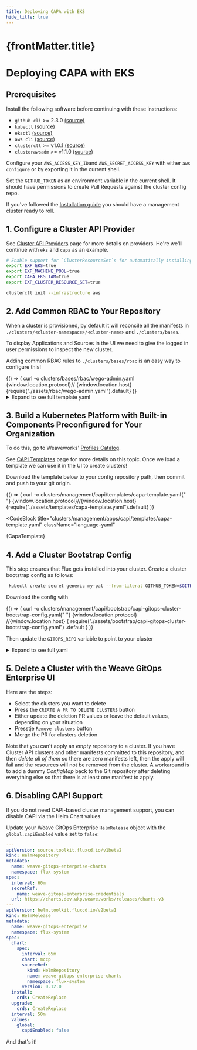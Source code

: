 ```yaml
---
title: Deploying CAPA with EKS
hide_title: true
---
```




<h1>
  {frontMatter.title} <TierLabel tiers="Enterprise" />
</h1>

# Deploying CAPA with EKS

## Prerequisites

Install the following software before continuing with these instructions:

- `github cli` >= 2.3.0 [(source)](https://cli.github.com/)
- `kubectl` [(source)](https://kubernetes.io/docs/tasks/tools/#kubectl)
- `eksctl` [(source)](https://github.com/weaveworks/eksctl/releases)
- `aws cli` [(source)](https://aws.amazon.com/cli/)
- `clusterctl` >= v1.0.1 [(source)](https://github.com/kubernetes-sigs/cluster-api/releases)
- `clusterawsadm` >= v1.1.0 [(source)](https://github.com/kubernetes-sigs/cluster-api-provider-aws/releases)

Configure your `AWS_ACCESS_KEY_ID`and `AWS_SECRET_ACCESS_KEY` with either `aws configure` or by exporting it in the current shell.

Set the `GITHUB_TOKEN` as an environment variable in the current shell. It should have permissions to create Pull Requests against the cluster config repo.

If you've followed the [Installation guide](../enterprise/getting-started/install-enterprise.mdx) you should have a management cluster ready to roll.

## 1. Configure a Cluster API Provider

See [Cluster API Providers](cluster-management/cluster-api-providers.mdx) page for more details on providers. He're we'll continue with `eks` and `capa` as an example.

```bash
# Enable support for `ClusterResourceSet`s for automatically installing CNIs
export EXP_EKS=true
export EXP_MACHINE_POOL=true
export CAPA_EKS_IAM=true
export EXP_CLUSTER_RESOURCE_SET=true

clusterctl init --infrastructure aws
```

## 2. Add Common RBAC to Your Repository

When a cluster is provisioned, by default it will reconcile all the manifests in `./clusters/<cluster-namespace>/<cluster-name>` and `./clusters/bases`.

To display Applications and Sources in the UI we need to give the logged in user permissions to inspect the new cluster.

Adding common RBAC rules to `./clusters/bases/rbac` is an easy way to configure this!


<BrowserOnly>
  {() => (
    <CodeBlock className="language-bash">
      curl -o clusters/bases/rbac/wego-admin.yaml {window.location.protocol}//
      {window.location.host}
      {require("./assets/rbac/wego-admin.yaml").default}
    </CodeBlock>
  )}
</BrowserOnly>

<details><summary>Expand to see full template yaml</summary>

<CodeBlock
  title="clusters/bases/rbac/wego-admin.yaml"
  className="language-yaml"
>
  {WegoAdmin}
</CodeBlock>

</details>

## 3. Build a Kubernetes Platform with Built-in Components Preconfigured for Your Organization

To do this, go to Weaveworks' [Profiles Catalog](https://github.com/weaveworks/profiles-catalog).

See [CAPI Templates](gitops-templates/intro.mdx) page for more details on this topic. Once we load a template we can use it in the UI to create clusters!


Download the template below to your config repository path, then commit and push to your git origin.

<BrowserOnly>
  {() => (
    <CodeBlock className="language-bash">
      curl -o clusters/management/capi/templates/capa-template.yaml{" "}
      {window.location.protocol}//{window.location.host}
      {require("./assets/templates/capa-template.yaml").default}
    </CodeBlock>
  )}
</BrowserOnly>

<CodeBlock
  title="clusters/management/apps/capi/templates/capa-template.yaml"
  className="language-yaml"
>
  {CapaTemplate}
</CodeBlock>

## 4. Add a Cluster Bootstrap Config

This step ensures that Flux gets installed into your cluster. Create a cluster bootstrap config as follows:

```bash
 kubectl create secret generic my-pat --from-literal GITHUB_TOKEN=$GITHUB_TOKEN
```


Download the config with

<BrowserOnly>
  {() => (
    <CodeBlock className="language-bash">
      curl -o
      clusters/management/capi/bootstrap/capi-gitops-cluster-bootstrap-config.yaml{" "}
      {window.location.protocol}
      //{window.location.host}
      {
        require("./assets/bootstrap/capi-gitops-cluster-bootstrap-config.yaml")
          .default
      }
    </CodeBlock>
  )}
</BrowserOnly>

Then update the `GITOPS_REPO` variable to point to your cluster

<details><summary>Expand to see full yaml</summary>

<CodeBlock
  title="clusters/management/capi/boostrap/capi-gitops-cluster-bootstrap-config.yaml"
  className="language-yaml"
>
  {CapiGitopsCDC}
</CodeBlock>

</details>

## 5. Delete a Cluster with the Weave GitOps Enterprise UI

Here are the steps:
- Select the clusters you want to delete
- Press the `CREATE A PR TO DELETE CLUSTERS` button
- Either update the deletion PR values or leave the default values, depending on your situation
- Presstje `Remove clusters` button
- Merge the PR for clusters deletion

Note that you can't apply an _empty_ repository to a cluster. If you have Cluster API clusters and other manifests committed to this repository, and then _delete all of them_ so there are zero manifests left, then the apply will fail and the resources will not be removed from the cluster.
A workaround is to add a dummy _ConfigMap_ back to the Git repository after deleting everything else so that there is at least one manifest to apply.

## 6. Disabling CAPI Support

If you do not need CAPI-based cluster management support, you can disable CAPI
via the Helm Chart values.

Update your Weave GitOps Enterprise `HelmRelease` object with the
`global.capiEnabled` value set to `false`:

```yaml {33-35} title='clusters/management/weave-gitops-enterprise.yaml'
---
apiVersion: source.toolkit.fluxcd.io/v1beta2
kind: HelmRepository
metadata:
  name: weave-gitops-enterprise-charts
  namespace: flux-system
spec:
  interval: 60m
  secretRef:
    name: weave-gitops-enterprise-credentials
  url: https://charts.dev.wkp.weave.works/releases/charts-v3
---
apiVersion: helm.toolkit.fluxcd.io/v2beta1
kind: HelmRelease
metadata:
  name: weave-gitops-enterprise
  namespace: flux-system
spec:
  chart:
    spec:
      interval: 65m
      chart: mccp
      sourceRef:
        kind: HelmRepository
        name: weave-gitops-enterprise-charts
        namespace: flux-system
      version: 0.12.0
  install:
    crds: CreateReplace
  upgrade:
    crds: CreateReplace
  interval: 50m
  values:
    global:
      capiEnabled: false
```
And that's it!